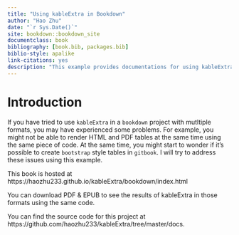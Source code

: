 ```yaml
--- 
title: "Using kableExtra in Bookdown"
author: "Hao Zhu"
date: "`r Sys.Date()`"
site: bookdown::bookdown_site
documentclass: book
bibliography: [book.bib, packages.bib]
biblio-style: apalike
link-citations: yes
description: "This example provides documentations for using kableExtra to customize tables in bookdown projects. "
---
```


# Introduction

If you have tried to use `kableExtra` in a `bookdown` project with mutltiple formats, you may have experienced some problems. For example, you might not be able to render HTML and PDF tables at the same time using the same piece of code. At the same time, you might start to wonder if it's possible to create `bootstrap` style tables in `gitbook`. I will try to address these issues using this example. 

This book is hosted at https://haozhu233.github.io/kableExtra/bookdown/index.html

You can download PDF & EPUB to see the results of kableExtra in those formats using the same code. 

You can find the source code for this project at https://github.com/haozhu233/kableExtra/tree/master/docs.

